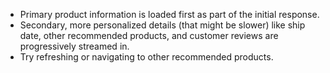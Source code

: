 - Primary product information is loaded first as part of the initial response.
- Secondary, more personalized details (that might be slower) like ship date, other recommended products, and customer reviews are progressively streamed in.
- Try refreshing or navigating to other recommended products.
